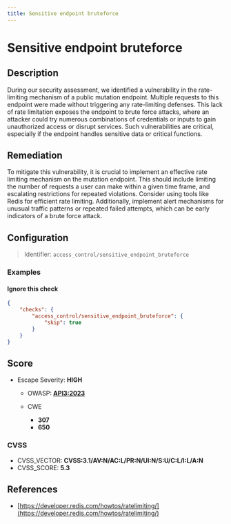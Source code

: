 ```yaml
---
title: Sensitive endpoint bruteforce
---
```


# Sensitive endpoint bruteforce

## Description

During our security assessment, we identified a vulnerability in the
rate-limiting mechanism of a public mutation endpoint. Multiple requests to
this endpoint were made without triggering any rate-limiting defenses. This
lack of rate limitation exposes the endpoint to brute force attacks, where
an attacker could try numerous combinations of credentials or inputs to
gain unauthorized access or disrupt services. Such vulnerabilities are
critical, especially if the endpoint handles sensitive data or critical
functions.


## Remediation

To mitigate this vulnerability, it is crucial to implement an effective
rate limiting mechanism on the mutation endpoint. This should include
limiting the number of requests a user can make within a given time frame,
and escalating restrictions for repeated violations. Consider using tools
like Redis for efficient rate limiting. Additionally, implement alert
mechanisms for unusual traffic patterns or repeated failed attempts, which
can be early indicators of a brute force attack.



## Configuration

> Identifier: `access_control/sensitive_endpoint_bruteforce`



### Examples



#### Ignore this check

```json
{
    "checks": {
        "access_control/sensitive_endpoint_bruteforce": {
            "skip": true
        }
    }
}
```




## Score

- Escape Severity: **<span className="high-severity">HIGH</span>**
  - OWASP: **[API3:2023](https://github.com/OWASP/API-Security/blob/master/editions/2023/en/0xa3-broken-object-property-level-authorization.md)**
  
  - CWE
    - **307**
    - **650**
  
  
  

### CVSS

- CVSS_VECTOR: **CVSS:3.1/AV:N/AC:L/PR:N/UI:N/S:U/C:L/I:L/A:N**
- CVSS_SCORE: **5.3**

## References

- [https://developer.redis.com/howtos/ratelimiting/](https://developer.redis.com/howtos/ratelimiting/)
  
